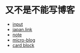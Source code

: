 # 又不是不能写博客

- [input](./input)
- [japan.link](./japan.link)
- [note](./note)
- [micro-blog](./micro-blog)
- [card block](./card-block)


<div className="grid place-content-center">
  <RichImage
    caption="我有一个博客，名字叫“又不是不能写博客”，你帮我生成一张头图"
    className="w-full md:w-80"
    src="images/2024-02-28-19-01-02.png"
  />
</div>
